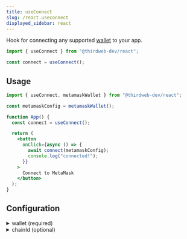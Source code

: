 ```yaml
---
title: useConnect
slug: /react.useconnect
displayed_sidebar: react
---
```


Hook for connecting any supported [wallet](/wallet) to your app.

```jsx
import { useConnect } from "@thirdweb-dev/react";

const connect = useConnect();
```

## Usage

```jsx
import { useConnect, metamaskWallet } from "@thirdweb-dev/react";

const metamaskConfig = metamaskWallet();

function App() {
  const connect = useConnect();

  return (
    <button
      onClick={async () => {
        await connect(metamaskConfig);
        console.log("connected!");
      }}
    >
      Connect to MetaMask
    </button>
  );
}
```

## Configuration

<details>
  <summary>wallet (required)</summary>
  <div>

The wallet to connect to your app with.

Must be of type `WalletConfig`.

[Learn more about the available wallet options](/react/connecting-wallets).

</div>
</details>

<details>
  <summary>chainId (optional)</summary>
  <div>

To connect to a specific chain when connecting the wallet,
pass the `chainId` in a configuration object as shown below.

This will prompt the user to switch to the given network after they connect.

```jsx
import { useConnect, metamaskWallet } from "@thirdweb-dev/react";

const metamask = metamaskWallet();

function App() {
  const connect = useConnect();

  return (
    <button
      onClick={() =>
        connect(
          metamask,
          // highlight-start
          { chainId: 1 },
          // highlight-end
        )
      }
    >
      Connect to MetaMask
    </button>
  );
}
```

</div>
</details>
